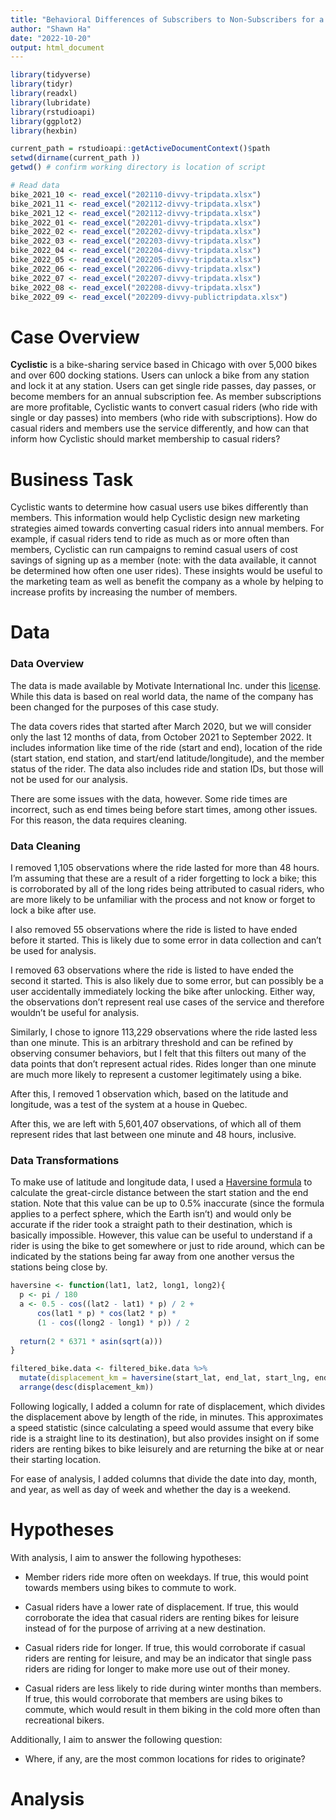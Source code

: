 ```yaml
---
title: "Behavioral Differences of Subscribers to Non-Subscribers for a City Bikeshare Program"
author: "Shawn Ha"
date: "2022-10-20"
output: html_document
---
```

```r
library(tidyverse)
library(tidyr)
library(readxl)
library(lubridate)
library(rstudioapi)
library(ggplot2)
library(hexbin)

current_path = rstudioapi::getActiveDocumentContext()$path 
setwd(dirname(current_path ))
getwd() # confirm working directory is location of script

# Read data
bike_2021_10 <- read_excel("202110-divvy-tripdata.xlsx")
bike_2021_11 <- read_excel("202112-divvy-tripdata.xlsx")
bike_2021_12 <- read_excel("202112-divvy-tripdata.xlsx")
bike_2022_01 <- read_excel("202201-divvy-tripdata.xlsx")
bike_2022_02 <- read_excel("202202-divvy-tripdata.xlsx")
bike_2022_03 <- read_excel("202203-divvy-tripdata.xlsx")
bike_2022_04 <- read_excel("202204-divvy-tripdata.xlsx")
bike_2022_05 <- read_excel("202205-divvy-tripdata.xlsx")
bike_2022_06 <- read_excel("202206-divvy-tripdata.xlsx")
bike_2022_07 <- read_excel("202207-divvy-tripdata.xlsx")
bike_2022_08 <- read_excel("202208-divvy-tripdata.xlsx")
bike_2022_09 <- read_excel("202209-divvy-publictripdata.xlsx")
```


# Case Overview

**Cyclistic** is a bike-sharing service based in Chicago with over 5,000 bikes and over 600 docking stations. Users can unlock a bike from any station and lock it at any station. Users can get single ride passes, day passes, or become members for an annual subscription fee. As member subscriptions are more profitable, Cyclistic wants to convert casual riders (who ride with single or day passes) into members (who ride with subscriptions). How do casual riders and members use the service differently, and how can that inform how Cyclistic should market membership to casual riders?

# Business Task

Cyclistic wants to determine how casual users use bikes differently than members. This information would help Cyclistic design new marketing strategies aimed towards converting casual riders into annual members. For example, if casual riders tend to ride as much as or more often than members, Cyclistic can run campaigns to remind casual users of cost savings of signing up as a member (note: with the data available, it cannot be determined how often one user rides). These insights would be useful to the marketing team as well as benefit the company as a whole by helping to increase profits by increasing the number of members.

# Data

### Data Overview

The data is made available by Motivate International Inc. under this [license](https://ride.divvybikes.com/data-license-agreement). While this data is based on real world data, the name of the company has been changed for the purposes of this case study.

The data covers rides that started after March 2020, but we will consider only the last 12 months of data, from October 2021 to September 2022. It includes information like time of the ride (start and end), location of the ride (start station, end station, and start/end latitude/longitude), and the member status of the rider. The data also includes ride and station IDs, but those will not be used for our analysis.

There are some issues with the data, however. Some ride times are incorrect, such as end times being before start times, among other issues. For this reason, the data requires cleaning.

### Data Cleaning

I removed 1,105 observations where the ride lasted for more than 48 hours. I'm assuming that these are a result of a rider forgetting to lock a bike; this is corroborated by all of the long rides being attributed to casual riders, who are more likely to be unfamiliar with the process and not know or forget to lock a bike after use.

I also removed 55 observations where the ride is listed to have ended before it started. This is likely due to some error in data collection and can't be used for analysis.

I removed 63 observations where the ride is listed to have ended the second it started. This is also likely due to some error, but can possibly be a user accidentally immediately locking the bike after unlocking. Either way, the observations don't represent real use cases of the service and therefore wouldn't be useful for analysis.

Similarly, I chose to ignore 113,229 observations where the ride lasted less than one minute. This is an arbitrary threshold and can be refined by observing consumer behaviors, but I felt that this filters out many of the data points that don't represent actual rides. Rides longer than one minute are much more likely to represent a customer legitimately using a bike.

After this, I removed 1 observation which, based on the latitude and longitude, was a test of the system at a house in Quebec.

After this, we are left with 5,601,407 observations, of which all of them represent rides that last between one minute and 48 hours, inclusive.

### Data Transformations

To make use of latitude and longitude data, I used a [Haversine formula](https://en.wikipedia.org/wiki/Haversine_formula) to calculate the great-circle distance between the start station and the end station. Note that this value can be up to 0.5% inaccurate (since the formula applies to a perfect sphere, which the Earth isn't) and would only be accurate if the rider took a straight path to their destination, which is basically impossible. However, this value can be useful to understand if a rider is using the bike to get somewhere or just to ride around, which can be indicated by the stations being far away from one another versus the stations being close by.

```r
haversine <- function(lat1, lat2, long1, long2){
  p <- pi / 180
  a <- 0.5 - cos((lat2 - lat1) * p) / 2 +
      cos(lat1 * p) * cos(lat2 * p) * 
      (1 - cos((long2 - long1) * p)) / 2
  
  return(2 * 6371 * asin(sqrt(a)))
}

filtered_bike.data <- filtered_bike.data %>%
  mutate(displacement_km = haversine(start_lat, end_lat, start_lng, end_lng)) %>%
  arrange(desc(displacement_km))
```


Following logically, I added a column for rate of displacement, which divides the displacement above by length of the ride, in minutes. This approximates a speed statistic (since calculating a speed would assume that every bike ride is a straight line to its destination), but also provides insight on if some riders are renting bikes to bike leisurely and are returning the bike at or near their starting location.

For ease of analysis, I added columns that divide the date into day, month, and year, as well as day of week and whether the day is a weekend.

# Hypotheses

With analysis, I aim to answer the following hypotheses:

* Member riders ride more often on weekdays. If true, this would point towards members using bikes to commute to work. 

* Casual riders have a lower rate of displacement. If true, this would corroborate the idea that casual riders are renting bikes for leisure instead of for the purpose of arriving at a new destination. 

* Casual riders ride for longer. If true, this would corroborate if casual riders are renting for leisure, and may be an indicator that single pass riders are riding for longer to make more use out of their money. 

* Casual riders are less likely to ride during winter months than members. If true, this would corroborate that members are using bikes to commute, which would result in them biking in the cold more often than recreational bikers.

Additionally, I aim to answer the following question: 

* Where, if any, are the most common locations for rides to originate?

# Analysis
